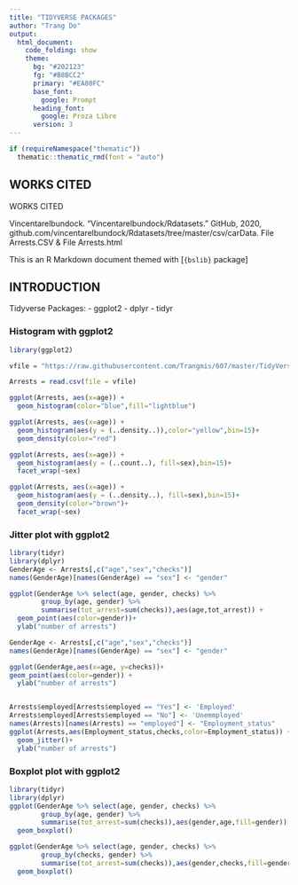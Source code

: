 ---
title: "TIDYVERSE PACKAGES"
author: "Trang Do"
output: 
  html_document:
    code_folding: show
    theme:
      bg: "#202123"
      fg: "#B8BCC2"
      primary: "#EA80FC"
      base_font:
        google: Prompt
      heading_font:
        google: Proza Libre
      version: 3
---

```{r setup, include=FALSE}
if (requireNamespace("thematic")) 
  thematic::thematic_rmd(font = "auto")
```

## WORKS CITED

WORKS CITED

Vincentarelbundock. “Vincentarelbundock/Rdatasets.” GitHub, 2020, github.com/vincentarelbundock/Rdatasets/tree/master/csv/carData. File Arrests.CSV & File Arrests.html

This is an R Markdown document themed with [`{bslib}` package]

## INTRODUCTION {.tabset .tabset-pills}
Tidyverse Packages:
- ggplot2
- dplyr
- tidyr

### Histogram with ggplot2

```{r}
library(ggplot2)

vfile = "https://raw.githubusercontent.com/Trangmis/607/master/TidyVerse-CREATE/Arrests.csv"

Arrests = read.csv(file = vfile)

ggplot(Arrests, aes(x=age)) + 
  geom_histogram(color="blue",fill="lightblue")

ggplot(Arrests, aes(x=age)) + 
  geom_histogram(aes(y = (..density..)),color="yellow",bin=15)+
  geom_density(color="red")

ggplot(Arrests, aes(x=age)) + 
  geom_histogram(aes(y = (..count..), fill=sex),bin=15)+
  facet_wrap(~sex)

ggplot(Arrests, aes(x=age)) + 
  geom_histogram(aes(y = (..density..), fill=sex),bin=15)+
  geom_density(color="brown")+
  facet_wrap(~sex)
```

### Jitter plot with ggplot2

```{r}
library(tidyr)
library(dplyr)
GenderAge <- Arrests[,c("age","sex","checks")]
names(GenderAge)[names(GenderAge) == "sex"] <- "gender"

ggplot(GenderAge %>% select(age, gender, checks) %>%
        group_by(age, gender) %>%
        summarise(tot_arrest=sum(checks)),aes(age,tot_arrest)) + 
  geom_point(aes(color=gender))+
  ylab("number of arrests")

GenderAge <- Arrests[,c("age","sex","checks")]
names(GenderAge)[names(GenderAge) == "sex"] <- "gender"

ggplot(GenderAge,aes(x=age, y=checks))+
geom_point(aes(color=gender)) +
  ylab("number of arrests")


Arrests$employed[Arrests$employed == "Yes"] <- 'Employed'
Arrests$employed[Arrests$employed == "No"] <- 'Unemmployed'
names(Arrests)[names(Arrests) == "employed"] <- "Employment_status"
ggplot(Arrests,aes(Employment_status,checks,color=Employment_status)) + 
  geom_jitter()+
  ylab("number of arrests")
```

### Boxplot plot with ggplot2

```{r}
library(tidyr)
library(dplyr)
ggplot(GenderAge %>% select(age, gender, checks) %>%
        group_by(age, gender) %>%
        summarise(tot_arrest=sum(checks)),aes(gender,age,fill=gender)) + 
  geom_boxplot()

ggplot(GenderAge %>% select(age, gender, checks) %>%
        group_by(checks, gender) %>%
        summarise(tot_arrest=sum(checks)),aes(gender,checks,fill=gender)) + 
  geom_boxplot()

```
